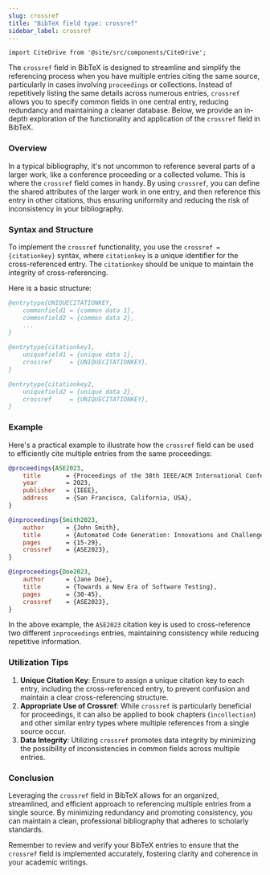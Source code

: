 ```yaml
---
slug: crossref
title: "BibTeX field type: crossref"
sidebar_label: crossref
---
```


```mdx-code-block
import CiteDrive from '@site/src/components/CiteDrive';
```

The `crossref` field in BibTeX is designed to streamline and simplify the referencing process when you have multiple entries citing the same source, particularly in cases involving `proceedings` or collections. Instead of repetitively listing the same details across numerous entries, `crossref` allows you to specify common fields in one central entry, reducing redundancy and maintaining a cleaner database. Below, we provide an in-depth exploration of the functionality and application of the `crossref` field in BibTeX.

<CiteDrive />

### Overview

In a typical bibliography, it's not uncommon to reference several parts of a larger work, like a conference proceeding or a collected volume. This is where the `crossref` field comes in handy. By using `crossref`, you can define the shared attributes of the larger work in one entry, and then reference this entry in other citations, thus ensuring uniformity and reducing the risk of inconsistency in your bibliography.

### Syntax and Structure

To implement the `crossref` functionality, you use the `crossref = {citationkey}` syntax, where `citationkey` is a unique identifier for the cross-referenced entry. The `citationkey` should be unique to maintain the integrity of cross-referencing.

Here is a basic structure:

```bibtex
@entrytype{UNIQUECITATIONKEY,
    commonfield1 = {common data 1},
    commonfield2 = {common data 2},
    ...
}

@entrytype{citationkey1,
    uniquefield1 = {unique data 1},
    crossref     = {UNIQUECITATIONKEY},
}

@entrytype{citationkey2,
    uniquefield2 = {unique data 2},
    crossref     = {UNIQUECITATIONKEY},
}
```

### Example

Here's a practical example to illustrate how the `crossref` field can be used to efficiently cite multiple entries from the same proceedings:

```bibtex
@proceedings{ASE2023,
    title       = {Proceedings of the 38th IEEE/ACM International Conference on Automated Software Engineering},
    year        = 2023,
    publisher   = {IEEE},
    address     = {San Francisco, California, USA},
}

@inproceedings{Smith2023,
    author      = {John Smith},
    title       = {Automated Code Generation: Innovations and Challenges},
    pages       = {15-29},
    crossref    = {ASE2023},
}

@inproceedings{Doe2023,
    author      = {Jane Doe},
    title       = {Towards a New Era of Software Testing},
    pages       = {30-45},
    crossref    = {ASE2023},
}
```

In the above example, the `ASE2023` citation key is used to cross-reference two different `inproceedings` entries, maintaining consistency while reducing repetitive information.

### Utilization Tips

1. **Unique Citation Key**: Ensure to assign a unique citation key to each entry, including the cross-referenced entry, to prevent confusion and maintain a clear cross-referencing structure.
2. **Appropriate Use of Crossref**: While `crossref` is particularly beneficial for proceedings, it can also be applied to book chapters (`incollection`) and other similar entry types where multiple references from a single source occur.
3. **Data Integrity**: Utilizing `crossref` promotes data integrity by minimizing the possibility of inconsistencies in common fields across multiple entries.

### Conclusion

Leveraging the `crossref` field in BibTeX allows for an organized, streamlined, and efficient approach to referencing multiple entries from a single source. By minimizing redundancy and promoting consistency, you can maintain a clean, professional bibliography that adheres to scholarly standards.

Remember to review and verify your BibTeX entries to ensure that the `crossref` field is implemented accurately, fostering clarity and coherence in your academic writings.